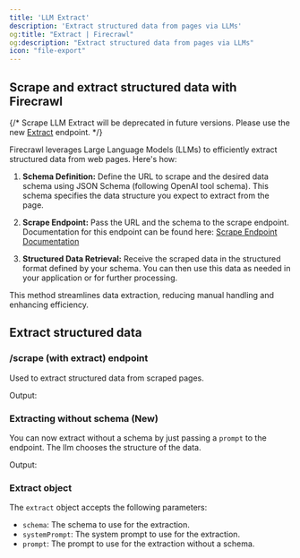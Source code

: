 ```yaml
---
title: 'LLM Extract'
description: 'Extract structured data from pages via LLMs'
og:title: "Extract | Firecrawl"
og:description: "Extract structured data from pages via LLMs"
icon: "file-export"
---
```




## Scrape and extract structured data with Firecrawl

{/* <Warning>Scrape LLM Extract will be deprecated in future versions. Please use the new [Extract](/features/extract) endpoint.</Warning> */}

Firecrawl leverages Large Language Models (LLMs) to efficiently extract structured data from web pages. Here's how:

1. **Schema Definition:**
   Define the URL to scrape and the desired data schema using JSON Schema (following OpenAI tool schema). This schema specifies the data structure you expect to extract from the page.

2. **Scrape Endpoint:**
   Pass the URL and the schema to the scrape endpoint. Documentation for this endpoint can be found here:
   [Scrape Endpoint Documentation](https://docs.firecrawl.dev/api-reference/endpoint/scrape)

3. **Structured Data Retrieval:**
   Receive the scraped data in the structured format defined by your schema. You can then use this data as needed in your application or for further processing.

This method streamlines data extraction, reducing manual handling and enhancing efficiency.

## Extract structured data

### /scrape (with extract) endpoint

Used to extract structured data from scraped pages.

<CodeGroup>

<ExtractPython />
<ExtractNode />
<ExtractCURL />

</CodeGroup>

Output:

<ExtractOutput />

### Extracting without schema (New)

You can now extract without a schema by just passing a `prompt` to the endpoint. The llm chooses the structure of the data.

<CodeGroup>

<ExtractNoSchemaCURL />

</CodeGroup>

Output:

<ExtractNoSchemaOutput />

### Extract object

The `extract` object accepts the following parameters:

- `schema`: The schema to use for the extraction.
- `systemPrompt`: The system prompt to use for the extraction.
- `prompt`: The prompt to use for the extraction without a schema.